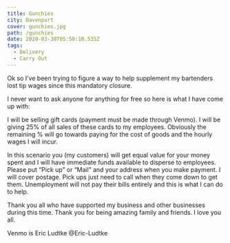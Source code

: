 ```yaml
---
title: Gunchies
city: Davenport
cover: gunchies.jpg
path: /gunchies
date: 2020-03-30T05:50:10.535Z
tags:
  - Delivery
  - Carry Out
---
```



<InfoCard
  name="Gunchies"
  street="2905 Telegraph Rd"
  city="Davenport, Iowa 52804"
  website=""
  facebookUrl="https://www.facebook.com/Gunchies-Davenport-775256619236086/"
  phoneNumber="(563) 323-9867"
/>

Ok so I’ve been trying to figure a way to help supplement my bartenders lost tip wages since this mandatory closure.

I never want to ask anyone for anything for free so here is what I have come up with:

I will be selling gift cards (payment must be made through Venmo). I will be giving 25% of all sales of these cards to my employees. Obviously the remaining % will go towards paying for the cost of goods and the hourly wages I will incur.

In this scenario you (my customers) will get equal value for your money spent and I will have immediate funds available to disperse to employees. Please put “Pick up” or “Mail” and your address when you make payment. I will cover postage. Pick ups just need to call when they come down to get them. Unemployment will not pay their bills entirely and this is what I can do to help.

Thank you all who have supported my business and other businesses during this time. Thank you for being amazing family and friends. I love you all.

Venmo is Eric Ludtke @Eric-Ludtke
